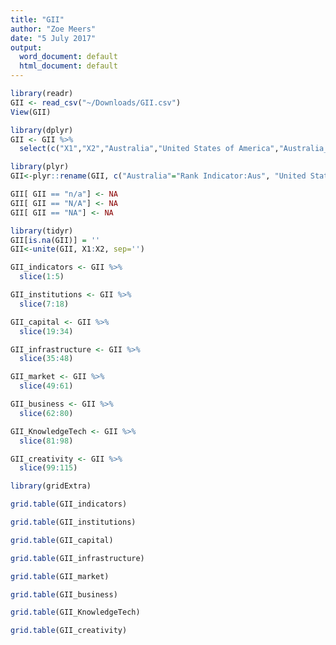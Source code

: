 ```yaml
---
title: "GII"
author: "Zoe Meers"
date: "5 July 2017"
output:
  word_document: default
  html_document: default
---
```




```r
library(readr)
GII <- read_csv("~/Downloads/GII.csv")
View(GII)
```
```r
library(dplyr)
GII <- GII %>%
  select(c("X1","X2","Australia","United States of America","Australia_1","United States of America_1","Australia_2","United States of America_2","Australia_3","United States of America_3"))
```

```r
library(plyr)
GII<-plyr::rename(GII, c("Australia"="Rank Indicator:Aus", "United States of America"="Rank Indicator:US","Australia_1"="Score:Aus","Australia_2"="Score:Aus","United States of America_2"="Score:US","Australia_3"="S/W:Aus","United States of America_3"="S/W:US"))
```

```r
GII[ GII == "n/a"] <- NA
GII[ GII == "N/A"] <- NA
GII[ GII == "NA"] <- NA  
```

```r
library(tidyr)
GII[is.na(GII)] = ''
GII<-unite(GII, X1:X2, sep='')
```



```r
GII_indicators <- GII %>%
  slice(1:5)
```


```r
GII_institutions <- GII %>%
  slice(7:18)
```


```r
GII_capital <- GII %>%
  slice(19:34)
```

```r
GII_infrastructure <- GII %>%
  slice(35:48)
```

```r
GII_market <- GII %>%
  slice(49:61)
```

```r
GII_business <- GII %>%
  slice(62:80)
```

```r
GII_KnowledgeTech <- GII %>%
  slice(81:98)
```

```r
GII_creativity <- GII %>%
  slice(99:115)
```

```r
library(gridExtra)

grid.table(GII_indicators)
```
```r
grid.table(GII_institutions)
```
```r
grid.table(GII_capital)
```
```r
grid.table(GII_infrastructure)
```
```r
grid.table(GII_market)
```
```r
grid.table(GII_business)
```
```r
grid.table(GII_KnowledgeTech)
```
```r
grid.table(GII_creativity)
```







